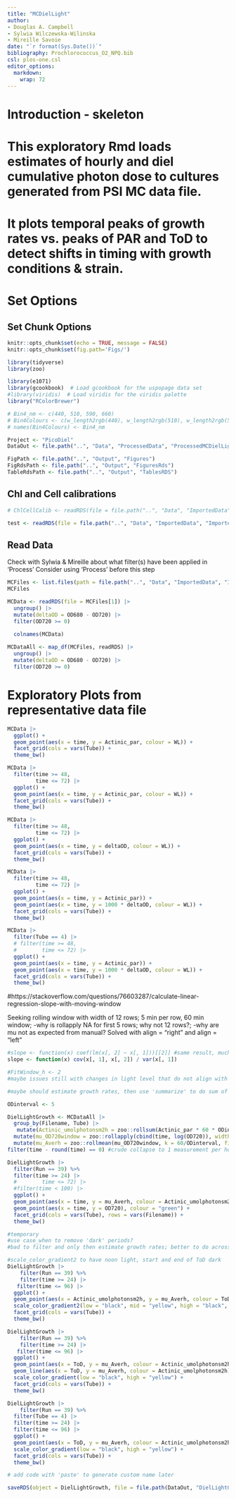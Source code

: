 ```yaml
---
title: "MCDielLight"
author:
- Douglas A. Campbell
- Sylwia Wilczewska-Wilinska
- Mireille Savoie
date: "`r format(Sys.Date())`"
bibliography: Prochlorococcus_O2_NPQ.bib
csl: plos-one.csl
editor_options: 
  markdown: 
    wrap: 72
---
```

# Introduction - skeleton

# This exploratory Rmd loads estimates of hourly and diel cumulative photon dose to cultures generated from PSI MC data file.

# It plots temporal peaks of growth rates vs. peaks of PAR and ToD to detect shifts in timing with growth conditions & strain.

  
# Set Options

## Set Chunk Options

```r
knitr::opts_chunk$set(echo = TRUE, message = FALSE)
knitr::opts_chunk$set(fig.path='Figs/')
```

```r
library(tidyverse)
library(zoo)

library(e1071)
library(gcookbook)  # Load gcookbook for the uspopage data set
#library(viridis)  # Load viridis for the viridis palette
library("RColorBrewer")
```

```r
# Bin4_nm <- c(440, 510, 590, 660)
# Bin4Colours <- c(w_length2rgb(440), w_length2rgb(510), w_length2rgb(590), w_length2rgb(660))
# names(Bin4Colours) <- Bin4_nm
```

```r
Project <- "PicoDiel"
DataOut <- file.path("..", "Data", "ProcessedData", "ProcessedMCDielLightData")

FigPath <- file.path("..", "Output", "Figures")
FigRdsPath <- file.path("..", "Output", "FiguresRds")
TableRdsPath <- file.path("..", "Output", "TablesRDS")
```

## Chl and Cell calibrations

```r
# ChlCellCalib <- readRDS(file = file.path("..", "Data", "ImportedData", "ImportedCrossCalibrationData", "PicoDiel_Imported_CrossCalibrationData.Rds"))

test <- readRDS(file = file.path("..", "Data", "ImportedData", "ImportedCrossCalibrationData", "PicoDiel_Tab_MDPicoMCODCorrelation.Rds"))
```



## Read Data
Check with Sylwia & Mireille about what filter(s) have been applied in 'Process' Consider using 'Process' before this step
```r
MCFiles <- list.files(path = file.path("..", "Data", "ImportedData", "ImportedMCData"), full.names = TRUE)
MCFiles
```

```r

MCData <- readRDS(file = MCFiles[1]) |>
  ungroup() |>
  mutate(deltaOD = OD680 - OD720) |>
  filter(OD720 >= 0)

  colnames(MCData)
  
MCDataAll <- map_df(MCFiles, readRDS) |>
  ungroup() |>
  mutate(deltaOD = OD680 - OD720) |>
  filter(OD720 >= 0)
```

# Exploratory Plots from representative data file
```r
MCData |>
  ggplot() +
  geom_point(aes(x = time, y = Actinic_par, colour = WL)) +
  facet_grid(cols = vars(Tube)) +
  theme_bw()

MCData |>
  filter(time >= 48,
         time <= 72) |>
  ggplot() +
  geom_point(aes(x = time, y = Actinic_par, colour = WL)) +
  facet_grid(cols = vars(Tube)) +
  theme_bw()

MCData |>
  filter(time >= 48,
         time <= 72) |>
  ggplot() +
  geom_point(aes(x = time, y = deltaOD, colour = WL)) +
  facet_grid(cols = vars(Tube)) +
  theme_bw()

MCData |>
  filter(time >= 48,
         time <= 72) |>
  ggplot() +
  geom_point(aes(x = time, y = Actinic_par)) +
  geom_point(aes(x = time, y = 1000 * deltaOD, colour = WL)) +
  facet_grid(cols = vars(Tube)) +
  theme_bw()

MCData |>
  filter(Tube == 4) |>
  # filter(time >= 48,
  #        time <= 72) |>
  ggplot() +
  geom_point(aes(x = time, y = Actinic_par)) +
  geom_point(aes(x = time, y = 1000 * deltaOD, colour = WL)) +
  facet_grid(cols = vars(Tube)) +
  theme_bw()
```

#https://stackoverflow.com/questions/76603287/calculate-linear-regression-slope-with-moving-window


Seeking rolling window with width of 12 rows; 5 min per row, 60 min window;
-why is rollapply NA for first 5 rows; why not 12 rows?;
-why are mu not as expected from manual?
  Solved with align = "right" and align = "left"

```r

#slope <- function(x) coef(lm(x[, 2] ~ x[, 1]))[[2]] #same result, much slower
slope <- function(x) cov(x[, 1], x[, 2]) / var(x[, 1])

#FitWindow_h <- 2
#maybe issues still with changes in light level that do not align with growth measurement points

#maybe should estimate growth rates, then use 'summarize' to do sum of actinic photon dose for each hour?

ODinterval <- 5

DielLightGrowth <- MCDataAll |>
  group_by(Filename, Tube) |>
   mutate(Actinic_umolphotonsm2h = zoo::rollsum(Actinic_par * 60 * ODinterval , k = 60/ODinterval, fill = NA, align = "right")) |> #PAR per h
  mutate(mu_OD720window = zoo::rollapply(cbind(time, log(OD720)), width = 60/ODinterval, FUN = slope, by.column=FALSE, fill=NA, align = "right")) |> #slope
  mutate(mu_Averh = zoo::rollmean(mu_OD720window, k = 60/ODinterval, fill = NA, align = "left")) |> #average of first 12 row  ungroup() 
filter(time - round(time) == 0) #crude collapse to 1 measurement per hour

```



```r
DielLightGrowth |>
  filter(Run == 39) %>% 
  filter(time >= 24) |>
  #        time <= 72) |>
  #filter(time < 100) |>
  ggplot() +
  geom_point(aes(x = time, y = mu_Averh, colour = Actinic_umolphotonsm2h)) +
  geom_point(aes(x = time, y = OD720), colour = "green") +
  facet_grid(cols = vars(Tube), rows = vars(Filename)) +
  theme_bw()

```


```r
#temporary
#use case_when to remove 'dark' periods?
#bad to filter and only then estimate growth rates; better to do across 1 h window

#scale_color_gradient2 to have noon light, start and end of ToD dark
DielLightGrowth |>
    filter(Run == 39) %>% 
    filter(time >= 24) |>
   filter(time <= 96) |>
  ggplot() +
  geom_point(aes(x = Actinic_umolphotonsm2h, y = mu_Averh, colour = ToD)) +
  scale_color_gradient2(low = "black", mid = "yellow", high = "black", midpoint = 12) +
  facet_grid(cols = vars(Tube)) +
  theme_bw()

DielLightGrowth |>
    filter(Run == 39) %>% 
    filter(time >= 24) |>
   filter(time <= 96) |>
  ggplot() +
  geom_point(aes(x = ToD, y = mu_Averh, colour = Actinic_umolphotonsm2h)) +
  geom_line(aes(x = ToD, y = mu_Averh, colour = Actinic_umolphotonsm2h)) +
  scale_color_gradient(low = "black", high = "yellow") +
  facet_grid(cols = vars(Tube)) +
  theme_bw()

DielLightGrowth |>
    filter(Run == 39) %>% 
  filter(Tube == 4) |>
  filter(time >= 24) |>
  filter(time <= 96) |>
  ggplot() +
  geom_point(aes(x = ToD, y = mu_Averh, colour = Actinic_umolphotonsm2h)) +
  scale_color_gradient(low = "black", high = "yellow") +
  facet_grid(cols = vars(Tube)) +
  theme_bw()

```

```r
# add code with 'paste' to generate custom name later

saveRDS(object = DielLightGrowth, file = file.path(DataOut, "DielLightGrowth.Rds"), ascii = FALSE, version = NULL, compress = "xz", refhook = NULL)

```


